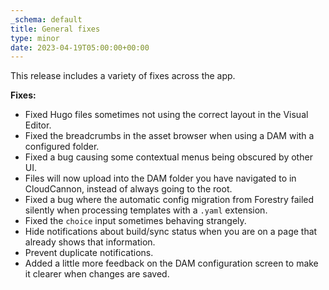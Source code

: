 ```yaml
---
_schema: default
title: General fixes
type: minor
date: 2023-04-19T05:00:00+00:00
---
```

This release includes a variety of fixes across the app.

**Fixes:**

* Fixed Hugo files sometimes not using the correct layout in the Visual Editor.
* Fixed the breadcrumbs in the asset browser when using a DAM with a configured folder.
* Fixed a bug causing some contextual menus being obscured by other UI.
* Files will now upload into the DAM folder you have navigated to in CloudCannon, instead of always going to the root.
* Fixed a bug where the automatic config migration from Forestry failed silently when processing templates with a `.yaml` extension.
* Fixed the `choice` input sometimes behaving strangely.
* Hide notifications about build/sync status when you are on a page that already shows that information.
* Prevent duplicate notifications.
* Added a little more feedback on the DAM configuration screen to make it clearer when changes are saved.